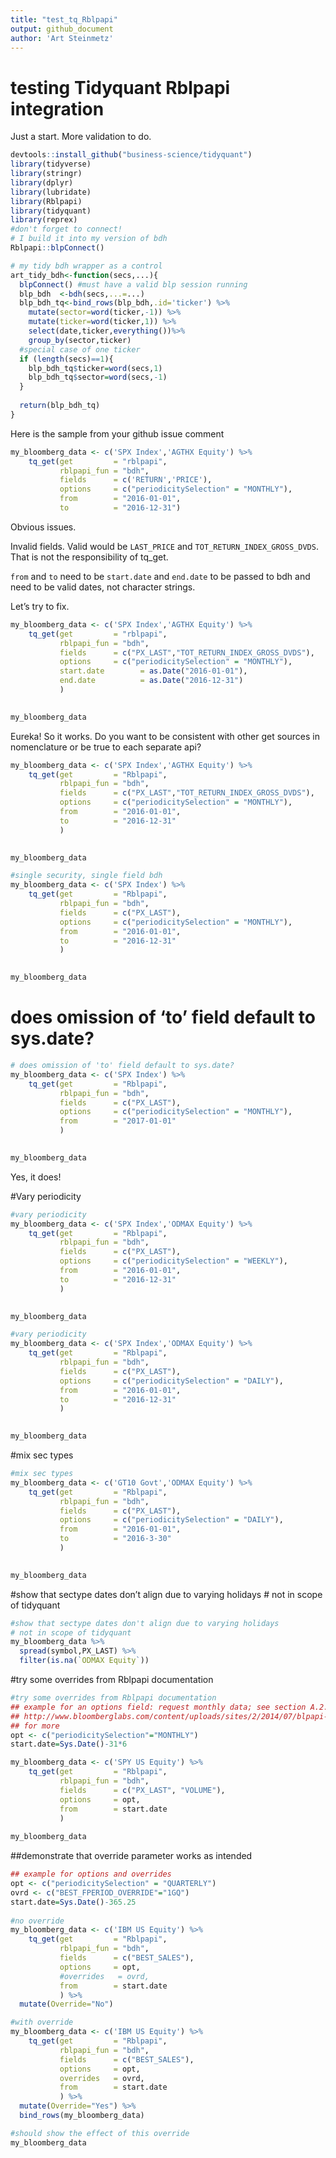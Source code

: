 ```yaml
---
title: "test_tq_Rblpapi"
output: github_document
author: 'Art Steinmetz'
---
```

# testing Tidyquant Rblpapi integration

Just a start. More validation to do.

```r
devtools::install_github("business-science/tidyquant")
library(tidyverse)
library(stringr)
library(dplyr)
library(lubridate)
library(Rblpapi)
library(tidyquant)
library(reprex)
#don't forget to connect!
# I build it into my version of bdh
Rblpapi::blpConnect()

# my tidy bdh wrapper as a control
art_tidy_bdh<-function(secs,...){
  blpConnect() #must have a valid blp session running
  blp_bdh  <-bdh(secs,...=...)
  blp_bdh_tq<-bind_rows(blp_bdh,.id='ticker') %>%
    mutate(sector=word(ticker,-1)) %>% 
    mutate(ticker=word(ticker,1)) %>% 
    select(date,ticker,everything())%>%
    group_by(sector,ticker)
  #special case of one ticker
  if (length(secs)==1){
    blp_bdh_tq$ticker=word(secs,1)
    blp_bdh_tq$sector=word(secs,-1)
  }
  
  return(blp_bdh_tq)
}

```

Here is the sample from your github issue comment
```r
my_bloomberg_data <- c('SPX Index','AGTHX Equity') %>%
    tq_get(get         = "rblpapi",
           rblpapi_fun = "bdh",
           fields      = c('RETURN','PRICE'),
           options     = c("periodicitySelection" = "MONTHLY"),
           from        = "2016-01-01",
           to          = "2016-12-31")
```
Obvious issues.  

Invalid fields. Valid would be <code>LAST_PRICE</code> and <code>TOT_RETURN_INDEX_GROSS_DVDS</code>.  That is not the responsibility of tq_get.

<code>from</code> and <code>to</code> need to be <code>start.date</code> and <code>end.date</code> to be passed to bdh and need to be valid dates, not character strings.

Let's try to fix.

```r
my_bloomberg_data <- c('SPX Index','AGTHX Equity') %>%
    tq_get(get         = "rblpapi",
           rblpapi_fun = "bdh",
           fields      = c("PX_LAST","TOT_RETURN_INDEX_GROSS_DVDS"),
           options     = c("periodicitySelection" = "MONTHLY"),
           start.date        = as.Date("2016-01-01"),
           end.date          = as.Date("2016-12-31")
           )
           

my_bloomberg_data
```

Eureka!  So it works.  Do you want to be consistent with other get sources in nomenclature or be true to each separate api?

```r
my_bloomberg_data <- c('SPX Index','AGTHX Equity') %>%
    tq_get(get         = "Rblpapi",
           rblpapi_fun = "bdh",
           fields      = c("PX_LAST","TOT_RETURN_INDEX_GROSS_DVDS"),
           options     = c("periodicitySelection" = "MONTHLY"),
           from        = "2016-01-01",
           to          = "2016-12-31"
           )
           

my_bloomberg_data
```

```r
#single security, single field bdh
my_bloomberg_data <- c('SPX Index') %>%
    tq_get(get         = "Rblpapi",
           rblpapi_fun = "bdh",
           fields      = c("PX_LAST"),
           options     = c("periodicitySelection" = "MONTHLY"),
           from        = "2016-01-01",
           to          = "2016-12-31"
           )
           

my_bloomberg_data
```
# does omission of 'to' field default to sys.date?
```r
# does omission of 'to' field default to sys.date?
my_bloomberg_data <- c('SPX Index') %>%
    tq_get(get         = "Rblpapi",
           rblpapi_fun = "bdh",
           fields      = c("PX_LAST"),
           options     = c("periodicitySelection" = "MONTHLY"),
           from        = "2017-01-01"
           )
           

my_bloomberg_data
```
Yes, it does!


#Vary periodicity
```r
#vary periodicity
my_bloomberg_data <- c('SPX Index','ODMAX Equity') %>%
    tq_get(get         = "Rblpapi",
           rblpapi_fun = "bdh",
           fields      = c("PX_LAST"),
           options     = c("periodicitySelection" = "WEEKLY"),
           from        = "2016-01-01",
           to          = "2016-12-31"
           )
           

my_bloomberg_data
```
```r
#vary periodicity
my_bloomberg_data <- c('SPX Index','ODMAX Equity') %>%
    tq_get(get         = "Rblpapi",
           rblpapi_fun = "bdh",
           fields      = c("PX_LAST"),
           options     = c("periodicitySelection" = "DAILY"),
           from        = "2016-01-01",
           to          = "2016-12-31"
           )
           

my_bloomberg_data
```
#mix sec types
```r
#mix sec types
my_bloomberg_data <- c('GT10 Govt','ODMAX Equity') %>%
    tq_get(get         = "Rblpapi",
           rblpapi_fun = "bdh",
           fields      = c("PX_LAST"),
           options     = c("periodicitySelection" = "DAILY"),
           from        = "2016-01-01",
           to          = "2016-3-30"
           )
           

my_bloomberg_data
```
#show that sectype dates don't align due to varying holidays
# not in scope of tidyquant

```r
#show that sectype dates don't align due to varying holidays
# not in scope of tidyquant
my_bloomberg_data %>% 
  spread(symbol,PX_LAST) %>% 
  filter(is.na(`ODMAX Equity`))

```

#try some overrides from Rblpapi documentation
```r
#try some overrides from Rblpapi documentation
## example for an options field: request monthly data; see section A.2.4 of
## http://www.bloomberglabs.com/content/uploads/sites/2/2014/07/blpapi-developers-guide-2.54.pdf
## for more
opt <- c("periodicitySelection"="MONTHLY")
start.date=Sys.Date()-31*6

my_bloomberg_data <- c('SPY US Equity') %>%
    tq_get(get         = "Rblpapi",
           rblpapi_fun = "bdh",
           fields      = c("PX_LAST", "VOLUME"),
           options     = opt,
           from        = start.date
           )
           
my_bloomberg_data
```
##demonstrate that override parameter works as intended
```r

## example for options and overrides
opt <- c("periodicitySelection" = "QUARTERLY")
ovrd <- c("BEST_FPERIOD_OVERRIDE"="1GQ")
start.date=Sys.Date()-365.25
         
#no override
my_bloomberg_data <- c('IBM US Equity') %>%
    tq_get(get         = "Rblpapi",
           rblpapi_fun = "bdh",
           fields      = c("BEST_SALES"),
           options     = opt,
           #overrides   = ovrd,
           from        = start.date
           ) %>% 
  mutate(Override="No")

#with override
my_bloomberg_data <- c('IBM US Equity') %>%
    tq_get(get         = "Rblpapi",
           rblpapi_fun = "bdh",
           fields      = c("BEST_SALES"),
           options     = opt,
           overrides   = ovrd,
           from        = start.date
           ) %>% 
  mutate(Override="Yes") %>% 
  bind_rows(my_bloomberg_data)

#should show the effect of this override
my_bloomberg_data
```
